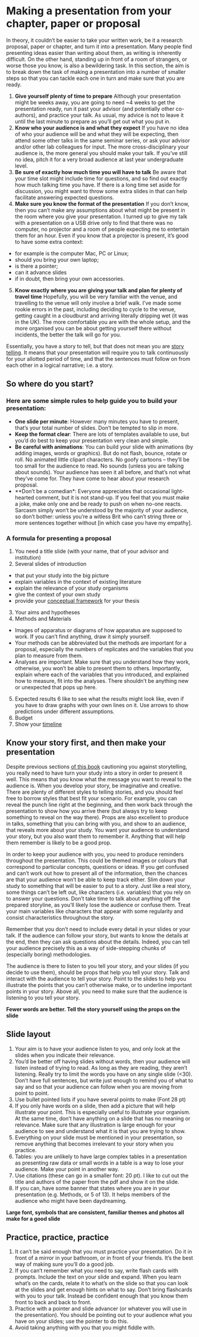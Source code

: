 # Making a presentation from your chapter, paper or proposal {#proposal-presentation}

In theory, it couldn’t be easier to take your written work, be it a research proposal, paper or chapter, and turn it into a presentation. Many people find presenting ideas easier than writing about them, as writing is inherently difficult. On the other hand, standing up in front of a room of strangers, or worse those you know, is also a bewildering task. In this section, the aim is to break down the task of making a presentation into a number of smaller steps so that you can tackle each one in turn and make sure that you are ready.

1. **Give yourself plenty of time to prepare**
Although your presentation might be weeks away, you are going to need ~4 weeks to get the presentation ready, run it past your advisor (and potentially other co-authors), and practice your talk. As usual, my advice is not to leave it until the last minute to prepare as you'll get out what you put in. 
2. **Know who your audience is and what they expect**
If you have no idea of who your audience will be and what they will be expecting, then attend some other talks in the same seminar series, or ask your advisor and/or other lab colleagues for input. The more cross-disciplinary your audience is, the more general you should make your talk. If you've still no idea, pitch it for a very broad audience at last year undergraduate level.
3. **Be sure of exactly how much time you will have to talk**
Be aware that your time slot might include time for questions, and so find out exactly how much talking time you have. If there is a long time set aside for discussion, you might want to throw some extra slides in that can help facilitate answering expected questions.
4. **Make sure you know the format of the presentation**
If you don't know, then you can't make any assumptions about what might be present in the room where you give your presentation. I turned up to give my talk with a presentation on a USB drive only to find that there was no computer, no projector and a room of people expecting me to entertain them for an hour. Even if you know that a projector is present, it's good to have some extra context: 
  + for example is the computer Mac, PC or Linux; 
  + should you bring your own laptop; 
  + is there a pointer; 
  + can it advance slides
  + if in doubt, then bring your own accessories.
5. **Know exactly where you are giving your talk and plan for plenty of travel time**
Hopefully, you will be very familiar with the venue, and travelling to the venue will only involve a brief walk. I've made some rookie errors in the past, including deciding to cycle to the venue, getting caught in a cloudburst and arriving literally dripping wet (it was in the UK). The more comfortable you are with the whole setup, and the more organised you can be about getting yourself there without incidents, the better the talk will go for you.

Essentially, you have a story to tell, but that does not mean you are [story telling](#storytelling). It means that your presentation will require you to talk continuously for your allotted period of time, and that the sentences must follow on from each other in a logical narrative; i.e. a story. 

## So where do you start?

### Here are some simple rules to help guide you to build your presentation:

- **One slide per minute**: However many minutes you have to present, that’s your total number of slides. Don’t be tempted to slip in more.
- **Keep the format clear**: There are lots of templates available to use, but you’d do best to keep your presentation very clean and simple.
- **Be careful with animations**: You can build your slide with animations (by adding images, words or graphics). But do not flash, bounce, rotate or roll. No animated little clipart characters. No goofy cartoons – they’ll be too small for the audience to read. No sounds (unless you are talking about sounds). Your audience has seen it all before, and that’s not what they’ve come for. They have come to hear about your research proposal.
- **Don’t be a comedian*: Everyone appreciates that occasional light-hearted comment, but it is not stand-up. If you feel that you must make a joke, make only one and be ready to push on when no-one reacts. Sarcasm simply won’t be understood by the majority of your audience, so don’t bother: unless you’re a witless Brit who can’t string three or more sentences together without [in which case you have my empathy].

### A formula for presenting a proposal 

1. You need a title slide (with your name, that of your advisor and institution)
2. Several slides of introduction
  + that put your study into the big picture
  + explain variables in the context of existing literature
  + explain the relevance of your study organisms
  + give the context of your own study
  + provide your [conceptual framework](#concept) for your thesis
3. Your aims and hypotheses
4. Methods and Materials
  + Images of apparatus or diagrams of how apparatus are supposed to work. If you can’t find anything, draw it simply yourself.
  + Your methods can be abbreviated but the methods are important for a proposal, especially the numbers of replicates and the variables that you plan to measure from them. 
  + Analyses are important. Make sure that you understand how they work, otherwise, you won’t be able to present them to others. Importantly, explain where each of the variables that you introduced, and explained how to measure, fit into the analyses. There shouldn’t be anything new or unexpected that pops up here.
5. Expected results
6 like to see what the results might look like, even if you have to draw graphs with your own lines on it. Use arrows to show predictions under different assumptions.
7. Budget
8. Show your [timeline](#Gendt)


## Know your story first, and then make your presentation

Despite previous sections [of this book](#storytelling) cautioning you against storytelling, you really need to have turn your study into a story in order to present it well. This means that you know what the message you want to reveal to the audience is.  When you develop your story, be imaginative and creative. There are plenty of different styles to telling stories, and you should feel free to borrow styles that best fit your scenario. For example, you can reveal the punch line right at the beginning, and then work back through the presentation to show how you arrive there (but always try to keep something to reveal on the way there). Props are also excellent to produce in talks, something that you can bring with you, and show to an audience, that reveals more about your study. You want your audience to understand your story, but you also want them to remember it. Anything that will help them remember is likely to be a good prop. 

In order to keep your audience with you, you need to produce reminders throughout the presentation. This could be themed images or colours that correspond to particular concepts, questions or ideas. If you get confused and can't work out how to present all of the information, then the chances are that your audience won't be able to keep track either. Slim down your study to something that will be easier to put to a story. Just like a real story, some things can't be left out, like characters (i.e. variables) that you rely on to answer your questions. Don't take time to talk about anything off the prepared storyline, as you'll likely lose the audience or confuse them. Treat your main variables like characters that appear with some regularity and consist characteristics throughout the story.

Remember that you don't need to include every detail in your slides or your talk. If the audience can follow your story, but wants to know the details at the end, then they can ask questions about the details. Indeed, you can tell your audience precisely this as a way of side-stepping chunks of (especially boring) methodologies.

The audience is there to listen to you tell your story, and your slides (if you decide to use them), should be props that help you tell your story. Talk and interact with the audience to tell your story. Point to the slides to help you illustrate the points that you can't otherwise make, or to underline important points in your story. Above all, you need to make sure that the audience is listening to you tell your story. 

__Fewer words are better. Tell the story yourself using the props on the slide__

## Slide layout

1. Your aim is to have your audience listen to you, and only look at the slides when you indicate their relevance. 
1. You’d be better off having slides without words, then your audience will listen instead of trying to read. As long as they are reading, they aren't listening. Really try to limit the words you have on any single slide (<30). Don’t have full sentences, but write just enough to remind you of what to say and so that your audience can follow when you are moving from point to point.
1. Use bullet pointed lists if you have several points to make (Font 28 pt)
1. If you only have words on a slide, then add a picture that will help illustrate your point. This is especially useful to illustrate your organism. At the same time, don’t have anything on a slide that has no meaning or relevance. Make sure that any illustration is large enough for your audience to see and understand what it is that you are trying to show.
1. Everything on your slide must be mentioned in your presentation, so remove anything that becomes irrelevant to your story when you practice.
1. Tables: you are unlikely to have large complex tables in a presentation as presenting raw data or small words in a table is a way to lose your audience. Make your point in another way.
1. Use citations (these can go in a smaller font: 20 pt). I like to cut out the title and authors of the paper from the pdf and show it on the slide.
1. If you can, have some banner that states where you are in your presentation (e.g. Methods, or 5 of 13). It helps members of the audience who might have been daydreaming.

__Large font, symbols that are consistent, familiar themes and photos all make for a good slide__

## Practice, practice, practice

1. It can’t be said enough that you must practice your presentation. Do it in front of a mirror in your bathroom, or in front of your friends. It's the best way of making sure you'll do a good job.
1. If you can't remember what you need to say, write flash cards with prompts. Include the text on your slide and expand. When you learn what’s on the cards, relate it to what’s on the slide so that you can look at the slides and get enough hints on what to say. Don’t bring flashcards with you to your talk. Instead be confident enough that you know them front to back and back to front.
1. Practice with a pointer and slide advancer (or whatever you will use in the presentation). You should be pointing out to your audience what you have on your slides; use the pointer to do this.
1. Avoid taking anything with you that you might fiddle with.
